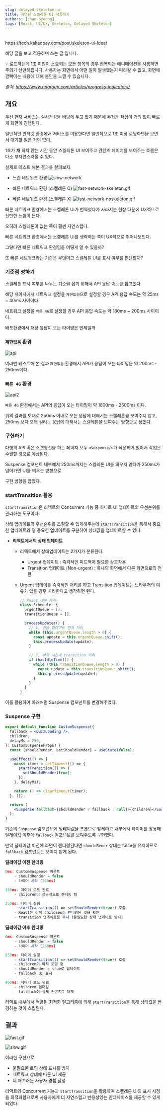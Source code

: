 ```yaml
---
slug: delayed-skeleton-ui
title: 지연된 스켈레톤 UI 적용하기
authors: [chan-byeong]
tags: [React, UI/UX, Skeleton, Delayed Skeleton]
---
```


<br />
https://tech.kakaopay.com/post/skeleton-ui-idea/

해당 글을 보고 적용하며 쓰는 글 입니다.

<aside style={{backgroundColor: "#232323", padding: "2rem"}}>

💡 로드하는데 1초 미만이 소요되는 모든 항목의 경우 반복되는 애니메이션을 사용하면 주의가 산만해집니다. 사용자는 화면에서 어떤 일이 발생했는지 따라갈 수 없고, 화면에 깜빡이는 내용에 대해 불안을 느낄 수 있습니다.

_출처: https://www.nngroup.com/articles/progress-indicators/_

</aside>

## 개요

우선 현재 서비스는 실시간성을 바탕에 두고 있기 때문에 무거운 작업이 거의 없이 빠르게 화면이 진행된다.

일반적인 인터넷 환경에서 서비스를 이용한다면 일반적으로 1초 이상 로딩화면을 보면서 대기할 일은 거의 없다.

1초가 채 되지 않는 시간 동안 스켈레톤 UI 보여주고 컨텐츠 페이지를 보여주는 흐름은 다소 부자연스러울 수 있다.

실제로 테스트 해본 결과를 살펴보자.

- 느린 네트워크 환경
  ![slow-network](/img/slow-network-skeleton.gif)

- 빠른 네트워크 환경 (스켈레톤 O)
  ![fast-network-skeleton.gif](/img/fast-network-skeleton.gif)

- 빠른 네트워크 환경 (스켈레톤 X)
  ![fast-network-noskeleton.gif](/img/fast-network-noskeleton.gif)

빠른 네트워크 환경에서는 스켈레톤 UI가 번쩍였다가 사라지는 현상 때문에 UX적으로 산만한 느낌이 든다.

오히려 스켈레톤이 없는 쪽이 훨씬 자연스럽다.

빠른 네트워크 환경에서는 스켈레톤 UI를 생략하는 쪽이 UX적으로 뛰어나보인다.

그렇다면 빠른 네트워크 환경임을 어떻게 알 수 있을까?

또 빠른 네트워크라는 기준은 무엇이고 스켈레톤 UI를 표시 여부를 판단할까?

### 기준점 정하기

스켈레톤 표시 여부를 나누는 기준을 잡기 위해서 API 응답 속도를 참고했다.

해당 페이지에서 네트워크 설정을 `제한없음`으로 설정할 경우 API 응답 속도는 약 25ms ~ 40ms 사이이다.

네트워크 설정을 `빠른 4G`로 설정할 경우 API 응답 속도는 약 180ms ~ 200ms 사이이다.

배포환경에서 해당 응답이 오는 타이밍은 언제일까

### `제한없음` 환경

![api](/img/apiimg.png)

여러번 테스트해 본 결과 `제한없음` 환경에서 API가 응답이 오는 타이밍은 약 200ms - 250ms이다.

### `빠른 4G` 환경

![api2](/img/apislowimg.png)

`빠른 4G` 환경에서는 API의 응답이 오는 타이밍이 약 1800ms - 2500ms 이다.

위의 결과를 토대로 250ms 이내로 오는 응답에 대해서는 스켈레톤을 보여주지 않고, 250ms 보다 오래 걸리는 응답에 대해서는 스켈레톤을 보여주는 방향으로 정했다.

### 구현하기

다행히 API 혹은 소켓통신을 하는 페이지 모두 `<Suspense/>`가 적용되어 있어서 작업은 수월할 것으로 예상된다.

Suspense 컴포넌트 내부에서 250ms까지는 스켈레톤 UI를 띄우지 않다가 250ms가 넘어가면 UI를 띄우는 방향으로

구현 방향을 잡았다.

### startTransition 활용

`startTransition`은 리액트의 Concurrent 기능 중 하나로 UI 업데이트의 우선순위를 관리하는 도구이다.

상태 업데이트의 우선순위를 조절할 수 있게해주는데 `startTransition`을 통해서 중요한 업데이트와 덜 중요한 업데이트를 구분하여 상태값을 업데이트할 수 있다.

- **리액트에서의 상태 업데이트**

  - 리액트에서 상태업데이트는 2가지가 분류된다.
    - Urgent 업데이트 : 즉각적인 피드백이 필요한 상호작용
    - Transition 업데이트 (Non-urgent) : 하나의 화면에서 다른 화면으로의 전환
  - Urgent 업데이틑 즉각적인 처리를 하고 Transition 업데이트는 브라우저의 여유가 있을 경우 처리한다고 생각하면 된다.

    ```jsx
    // React 내부 동작
    class Scheduler {
      urgentQueue = [];
      transitionQueue = [];

      processUpdates() {
        // 1. 긴급 업데이트 먼저 처리
        while (this.urgentQueue.length > 0) {
          const update = this.urgentQueue.shift();
          this.processUpdate(update);
        }

        // 2. 여유 시간에 transition 처리
        if (hasIdleTime()) {
          while (this.transitionQueue.length > 0) {
            const update = this.transitionQueue.shift();
            this.processUpdate(update);
          }
        }
      }
    }
    ```

이를 활용하여 아래처럼 Suspense 컴포넌트를 변경해주었다.

### Suspense 구현

```jsx
export default function CustomSuspense({
  fallback = <QuizLoading />,
  children,
  delayMs = 250,
}: CustomSuspenseProps) {
  const [shouldRender, setShouldRender] = useState(false);

  useEffect(() => {
    const timer = setTimeout(() => {
      startTransition(() => {
        setShouldRender(true);
      });
    }, delayMs);

    return () => clearTimeout(timer);
  }, []);

  return (
    <Suspense fallback={shouldRender ? fallback : null}>{children}</Suspense>
  );
}
```

기존의 `Suspense` 컴포넌트에 딜레이값을 프롭으로 받게하고 내부에서 타이머를 활용해 딜레이값 이후에 `fallback` 컴포넌트를 보여주도록 구현했다.

만약 딜레이값 이전에 화면이 렌더링된다면 `shouldRener` 상태는 false를 유지하므로 `fallback` 컴포넌트는 보이지 않게 된다.

**딜레이값 이전 렌더링**

```jsx
0ms: CustomSuspense 마운트
    - shouldRender = false
    - 타이머 시작 (250ms)

150ms: 데이터 로드 완료
    - children이 성공적으로 렌더링 됨

250ms: 타이머 실행
    - startTransition(() => setShouldRender(true)) 호출
    - React는 이미 children이 렌더링된 것을 확인
    - transition 업데이트를 무시 (불필요한 상태 업데이트 방지)
```

**딜레이값 이후 렌더링**

```jsx
0ms: CustomSuspense 마운트
    - shouldRender = false
    - 타이머 시작 (250ms)

250ms: 타이머 실행
    - startTransition(() => setShouldRender(true)) 호출
    - children이 아직 로딩 중
    - shouldRender = true로 업데이트
    - fallback UI 표시

400ms: 데이터 로드 완료
    - children 렌더링
    - fallback이 실제 컨텐츠로 대체

```

리액트 내부에서 적용된 최적화 알고리즘에 의해 `startTransition`을 통해 상태값을 변경하는 것이 스킵된다.

## 결과

![fast.gif](/img/fast.gif)

![slow.gif](/img/slow.gif)

이러한 구현으로

- 불필요한 로딩 상태 표시를 방지
- 네트워크 상태에 따른 UI 제공
- 더 매끄러운 사용자 경험 달성

리액트의 Concurrent 기능과 `startTransition`을 활용하여 스켈레톤 UI의 표시 시점을 최적화함으로써 사용자에게 더 자연스럽고 반응성있는 인터페이스를 제공할 수 있게되었다.
